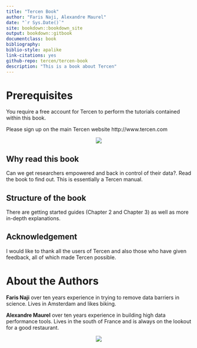 ```yaml
---
title: "Tercen Book"
author: "Faris Naji, Alexandre Maurel"
date: "`r Sys.Date()`"
site: bookdown::bookdown_site
output: bookdown::gitbook
documentclass: book
bibliography: 
biblio-style: apalike
link-citations: yes
github-repo: tercen/tercen-book
description: "This is a book about Tercen"
---
```


# Prerequisites
You require a free account for Tercen to perform the tutorials contained within this book.

Please sign up on the main Tercen website http://www.tercen.com

<center>![](images/tercen-book.png)</center>

## Why read this book
Can we get researchers empowered and back in control of their data?. Read the book to find out. This is essentially a Tercen manual.

## Structure of the book
There are getting started guides (Chapter 2 and Chapter 3) as well as more in-depth explanations.

## Acknowledgement
I would like to thank all the users of Tercen and also those who have given feedback, all of which made Tercen possible.

# About the Authors
__Faris Naji__ over ten years experience in trying to remove data barriers in science. Lives in Amsterdam and likes biking.

__Alexandre Maurel__ over ten years experience in building high data performance tools. Lives in the south of France and is always on the lookout for a good restaurant.

<center>![](images/fishbowl.png)</center>




